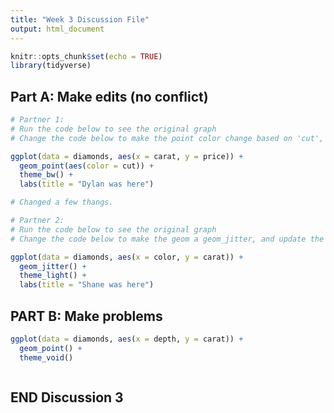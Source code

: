 ```yaml
---
title: "Week 3 Discussion File"
output: html_document
---
```


```r
knitr::opts_chunk$set(echo = TRUE)
library(tidyverse)
```

## Part A: Make edits (no conflict)

```r
# Partner 1: 
# Run the code below to see the original graph
# Change the code below to make the point color change based on 'cut', and update the theme to theme_bw(). Update the title to include your first name. 

ggplot(data = diamonds, aes(x = carat, y = price)) +
  geom_point(aes(color = cut)) +
  theme_bw() +
  labs(title = "Dylan was here") 

# Changed a few thangs. 
```

```r
# Partner 2: 
# Run the code below to see the original graph
# Change the code below to make the geom a geom_jitter, and update the theme to theme_light. Update the title to include your first name. 

ggplot(data = diamonds, aes(x = color, y = carat)) +
  geom_jitter() +
  theme_light() +
  labs(title = "Shane was here")
```

## PART B: Make problems

```r
ggplot(data = diamonds, aes(x = depth, y = carat)) +
  geom_point() +
  theme_void()
```

```r

```

## END Discussion 3
